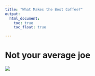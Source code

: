 ```yaml
---
title: "What Makes the Best Coffee?"
output: 
  html_document:
    toc: true
    toc_float: true

---
```


# Not your average joe

![](images/home_picture.png)


